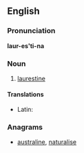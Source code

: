 ==English==

===Pronunciation===
'''laur-es'ti-na'''
{{rfp|lang=en}}

===Noun===
{{infl|en|noun}}

# [[laurestine]]

====Translations====
* Latin: {{t-|la|laurestina}}

===Anagrams===
* [[australine#English|australine]], [[naturalise#English|naturalise]]